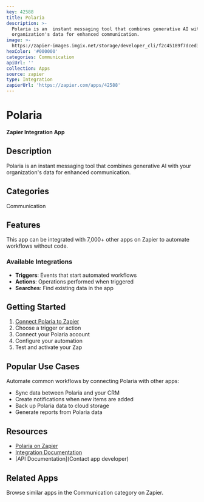 ```yaml
---
key: 42588
title: Polaria
description: >-
  Polaria is an  instant messaging tool that combines generative AI with your
  organization's data for enhanced communication.
image: >-
  https://zapier-images.imgix.net/storage/developer_cli/f2c45189f7dced3bab293f826408330a.png?auto=format%2Ccompress&ixlib=python-3.0.0&q=50
hexColor: '#000000'
categories: Communication
apiUrl: ''
collection: Apps
source: zapier
type: Integration
zapierUrl: 'https://zapier.com/apps/42588'
---
```

# Polaria

**Zapier Integration App**

## Description

Polaria is an  instant messaging tool that combines generative AI with your organization's data for enhanced communication.

## Categories

Communication

## Features

This app can be integrated with 7,000+ other apps on Zapier to automate workflows without code.

### Available Integrations

- **Triggers**: Events that start automated workflows
- **Actions**: Operations performed when triggered
- **Searches**: Find existing data in the app

## Getting Started

1. [Connect Polaria to Zapier](https://zapier.com/apps/42588)
2. Choose a trigger or action
3. Connect your Polaria account
4. Configure your automation
5. Test and activate your Zap

## Popular Use Cases

Automate common workflows by connecting Polaria with other apps:

- Sync data between Polaria and your CRM
- Create notifications when new items are added
- Back up Polaria data to cloud storage
- Generate reports from Polaria data

## Resources

- [Polaria on Zapier](https://zapier.com/apps/42588)
- [Integration Documentation](https://zapier.com/apps/42588/integrations)
- [API Documentation](Contact app developer)

## Related Apps

Browse similar apps in the Communication category on Zapier.
